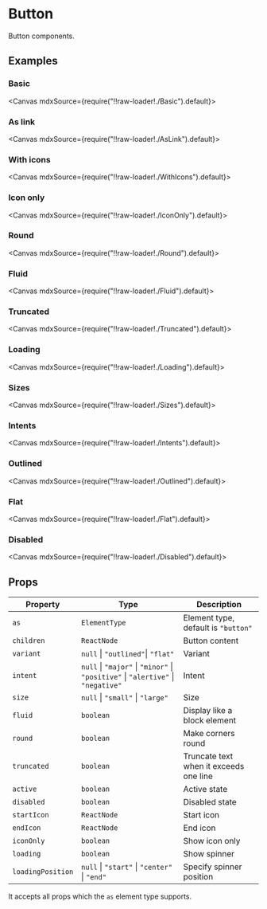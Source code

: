 
<Meta title="Forms/Button" />

# Button

Button components.

## Examples

### Basic

<Canvas mdxSource={require("!!raw-loader!./Basic").default}>
  <Story id="examples-button--basic" />
</Canvas>

### As link

<Canvas mdxSource={require("!!raw-loader!./AsLink").default}>
  <Story id="examples-button--as-link" />
</Canvas>

### With icons

<Canvas mdxSource={require("!!raw-loader!./WithIcons").default}>
  <Story id="examples-button--with-icons" />
</Canvas>

### Icon only

<Canvas mdxSource={require("!!raw-loader!./IconOnly").default}>
  <Story id="examples-button--icon-only" />
</Canvas>

### Round

<Canvas mdxSource={require("!!raw-loader!./Round").default}>
  <Story id="examples-button--round" />
</Canvas>

### Fluid

<Canvas mdxSource={require("!!raw-loader!./Fluid").default}>
  <Story id="examples-button--fluid" />
</Canvas>

### Truncated

<Canvas mdxSource={require("!!raw-loader!./Truncated").default}>
  <Story id="examples-button--truncated" />
</Canvas>

### Loading

<Canvas mdxSource={require("!!raw-loader!./Loading").default}>
  <Story id="examples-button--loading" />
</Canvas>

### Sizes

<Canvas mdxSource={require("!!raw-loader!./Sizes").default}>
  <Story id="examples-button--sizes" />
</Canvas>

### Intents

<Canvas mdxSource={require("!!raw-loader!./Intents").default}>
  <Story id="examples-button--intents" />
</Canvas>

### Outlined

<Canvas mdxSource={require("!!raw-loader!./Outlined").default}>
  <Story id="examples-button--outlined" />
</Canvas>

### Flat

<Canvas mdxSource={require("!!raw-loader!./Flat").default}>
  <Story id="examples-button--flat" />
</Canvas>

### Disabled

<Canvas mdxSource={require("!!raw-loader!./Disabled").default}>
  <Story id="examples-button--disabled" />
</Canvas>

## Props

| Property          | Type                                                                                                 | Description                            |
| ----------------- | ---------------------------------------------------------------------------------------------------- | -------------------------------------- |
| `as`              | `ElementType`                                                                                        | Element type, default is `"button"`    |
| `children`        | `ReactNode`                                                                                          | Button content                         |
| `variant`         | `null` &#124; `"outlined"`&#124; `"flat"`                                                            | Variant                                |
| `intent`          | `null` &#124; `"major"` &#124; `"minor"` &#124; `"positive"` &#124; `"alertive"` &#124; `"negative"` | Intent                                 |
| `size`            | `null` &#124; `"small"` &#124; `"large"`                                                             | Size                                   |
| `fluid`           | `boolean`                                                                                            | Display like a block element           |
| `round`           | `boolean`                                                                                            | Make corners round                     |
| `truncated`       | `boolean`                                                                                            | Truncate text when it exceeds one line |
| `active`          | `boolean`                                                                                            | Active state                           |
| `disabled`        | `boolean`                                                                                            | Disabled state                         |
| `startIcon`       | `ReactNode`                                                                                          | Start icon                             |
| `endIcon`         | `ReactNode`                                                                                          | End icon                               |
| `iconOnly`        | `boolean`                                                                                            | Show icon only                         |
| `loading`         | `boolean`                                                                                            | Show spinner                           |
| `loadingPosition` | `null` &#124; `"start"` &#124; `"center"` &#124; `"end"`                                             | Specify spinner position               |

It accepts all props which the `as` element type supports.
